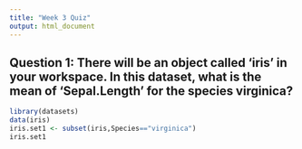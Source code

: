 ```yaml
---
title: "Week 3 Quiz"
output: html_document
---
```



## Question 1: There will be an object called 'iris' in your workspace. In this dataset, what is the mean of 'Sepal.Length' for the species virginica?

```r
library(datasets)
data(iris)
iris.set1 <- subset(iris,Species=="virginica") 
iris.set1
```
